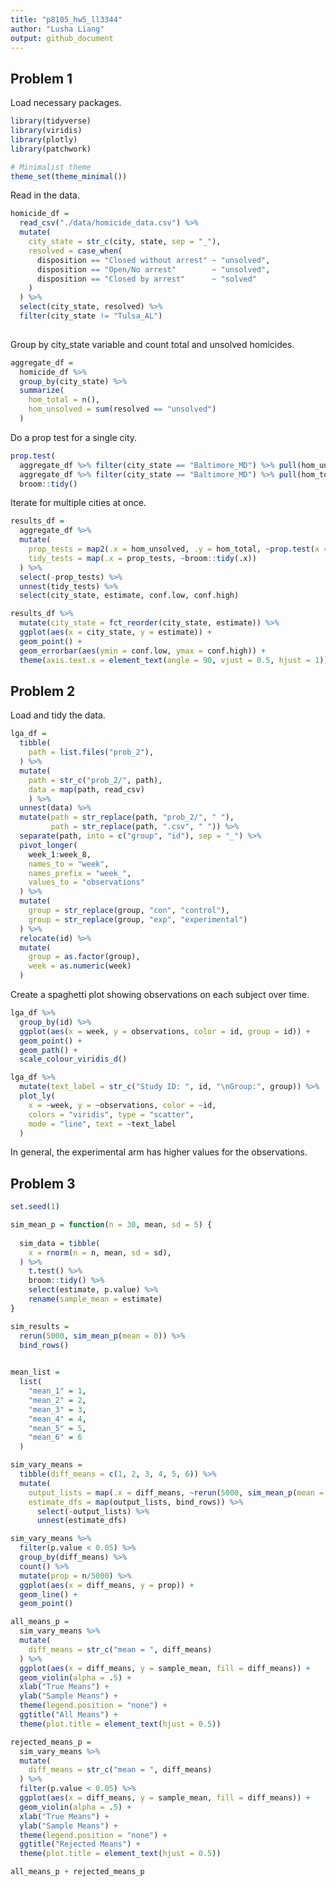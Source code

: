 ```yaml
---
title: "p8105_hw5_ll3344"
author: "Lusha Liang"
output: github_document
---
```


## Problem 1

Load necessary packages.

```r
library(tidyverse)
library(viridis)
library(plotly)
library(patchwork)
```

```r
# Minimalist theme
theme_set(theme_minimal())
```

Read in the data.

```r
homicide_df = 
  read_csv("./data/homicide_data.csv") %>%
  mutate(
    city_state = str_c(city, state, sep = "_"),
    resolved = case_when(
      disposition == "Closed without arrest" ~ "unsolved",
      disposition == "Open/No arrest"        ~ "unsolved",
      disposition == "Closed by arrest"      ~ "solved"
    )
  ) %>%
  select(city_state, resolved) %>%
  filter(city_state != "Tulsa_AL")
  
```

Group by city_state variable and count total and unsolved homicides. 

```r
aggregate_df = 
  homicide_df %>%
  group_by(city_state) %>%
  summarize(
    hom_total = n(),
    hom_unsolved = sum(resolved == "unsolved")
  ) 
```

Do a prop test for a single city.

```r
prop.test(
  aggregate_df %>% filter(city_state == "Baltimore_MD") %>% pull(hom_unsolved),
  aggregate_df %>% filter(city_state == "Baltimore_MD") %>% pull(hom_total)) %>% 
  broom::tidy()
```

Iterate for multiple cities at once.

```r
results_df = 
  aggregate_df %>%
  mutate(
    prop_tests = map2(.x = hom_unsolved, .y = hom_total, ~prop.test(x = .x, n = .y)),
    tidy_tests = map(.x = prop_tests, ~broom::tidy(.x))
  ) %>%
  select(-prop_tests) %>%
  unnest(tidy_tests) %>%
  select(city_state, estimate, conf.low, conf.high)
```


```r
results_df %>%
  mutate(city_state = fct_reorder(city_state, estimate)) %>%
  ggplot(aes(x = city_state, y = estimate)) +
  geom_point() + 
  geom_errorbar(aes(ymin = conf.low, ymax = conf.high)) +
  theme(axis.text.x = element_text(angle = 90, vjust = 0.5, hjust = 1)) 
```

## Problem 2 

Load and tidy the data.
```r
lga_df = 
  tibble(
    path = list.files("prob_2"),
  ) %>% 
  mutate(
    path = str_c("prob_2/", path),
    data = map(path, read_csv)
    ) %>%
  unnest(data) %>%
  mutate(path = str_replace(path, "prob_2/", " "),
         path = str_replace(path, ".csv", " ")) %>%
  separate(path, into = c("group", "id"), sep = "_") %>%
  pivot_longer(
    week_1:week_8,
    names_to = "week", 
    names_prefix = "week_", 
    values_to = "observations"
  ) %>%
  mutate(
    group = str_replace(group, "con", "control"),
    group = str_replace(group, "exp", "experimental")
  ) %>%
  relocate(id) %>%
  mutate(
    group = as.factor(group),
    week = as.numeric(week)
  )
```

Create a spaghetti plot showing observations on each subject over time.
```r
lga_df %>%
  group_by(id) %>%
  ggplot(aes(x = week, y = observations, color = id, group = id)) +
  geom_point() +
  geom_path() +
  scale_colour_viridis_d()

lga_df %>%
  mutate(text_label = str_c("Study ID: ", id, "\nGroup:", group)) %>%
  plot_ly(
    x = ~week, y = ~observations, color = ~id,
    colors = "viridis", type = "scatter",
    mode = "line", text = ~text_label
  )
```

In general, the experimental arm has higher values for the observations. 

## Problem 3

```r
set.seed(1)

sim_mean_p = function(n = 30, mean, sd = 5) {
  
  sim_data = tibble(
    x = rnorm(n = n, mean, sd = sd),
  ) %>%
    t.test() %>%
    broom::tidy() %>%
    select(estimate, p.value) %>%
    rename(sample_mean = estimate)
}

sim_results = 
  rerun(5000, sim_mean_p(mean = 0)) %>%
  bind_rows()
  
```

```r
mean_list = 
  list(
    "mean_1" = 1,
    "mean_2" = 2,
    "mean_3" = 3,
    "mean_4" = 4,
    "mean_5" = 5,
    "mean_6" = 6
  )

sim_vary_means = 
  tibble(diff_means = c(1, 2, 3, 4, 5, 6)) %>%
  mutate(
    output_lists = map(.x = diff_means, ~rerun(5000, sim_mean_p(mean = .x))),
    estimate_dfs = map(output_lists, bind_rows)) %>%
      select(-output_lists) %>%
      unnest(estimate_dfs)
```

```r
sim_vary_means %>%
  filter(p.value < 0.05) %>%
  group_by(diff_means) %>%
  count() %>%
  mutate(prop = n/5000) %>%
  ggplot(aes(x = diff_means, y = prop)) +
  geom_line() +
  geom_point()
```

```r
all_means_p = 
  sim_vary_means %>%
  mutate(
    diff_means = str_c("mean = ", diff_means)
  ) %>%
  ggplot(aes(x = diff_means, y = sample_mean, fill = diff_means)) +
  geom_violin(alpha = .5) +
  xlab("True Means") + 
  ylab("Sample Means") +
  theme(legend.position = "none") + 
  ggtitle("All Means") +
  theme(plot.title = element_text(hjust = 0.5))

rejected_means_p =
  sim_vary_means %>%
  mutate(
    diff_means = str_c("mean = ", diff_means)
  ) %>%
  filter(p.value < 0.05) %>%
  ggplot(aes(x = diff_means, y = sample_mean, fill = diff_means)) +
  geom_violin(alpha = .5) + 
  xlab("True Means") + 
  ylab("Sample Means") +
  theme(legend.position = "none") + 
  ggtitle("Rejected Means") +
  theme(plot.title = element_text(hjust = 0.5))

all_means_p + rejected_means_p
```


